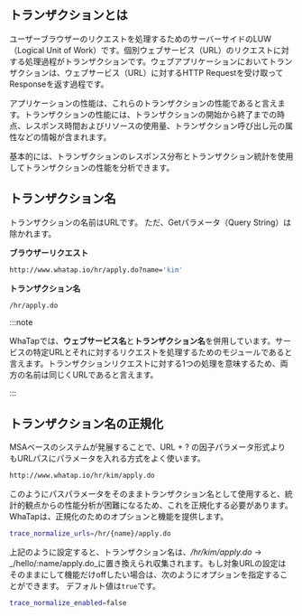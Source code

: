 ## トランザクションとは

ユーザーブラウザーのリクエストを処理するためのサーバーサイドのLUW（Logical Unit of Work）です。個別ウェブサービス（URL）のリクエストに対する処理過程がトランザクションです。ウェブアプリケーションにおいてトランザクションは、ウェブサービス（URL）に対するHTTP Requestを受け取ってResponseを返す過程です。

アプリケーションの性能は、これらのトランザクションの性能であると言えます。トランザクションの性能には、トランザクションの開始から終了までの時点、レスポンス時間およびリソースの使用量、トランザクション呼び出し元の属性などの情報が含まれます。

基本的には、トランザクションのレスポンス分布とトランザクション統計を使用してトランザクションの性能を分析できます。

## トランザクション名

トランザクションの名前はURLです。 ただ、Getパラメータ（Query String）は除かれます。

**ブラウザーリクエスト**

```bash
http://www.whatap.io/hr/apply.do?name='kim'
```

**トランザクション名**

```bash
/hr/apply.do
```

:::note

WhaTapでは、**ウェブサービス名**と**トランザクション名**を併用しています。サービスの特定URLとそれに対するリクエストを処理するためのモジュールであると言えます。トランザクションリクエストに対する1つの処理を意味するため、両方の名前は同じくURLであると言えます。

:::

## トランザクション名の正規化

MSAベースのシステムが発展することで、URL + ? の因子パラメータ形式よりもURLパスにパラメータを入れる方式をよく使います。

```bash
http://www.whatap.io/hr/kim/apply.do
```

このようにパスパラメータをそのままトランザクション名として使用すると、統計的観点からの性能分析が困難になるため、これを正規化する必要があります。WhaTapは、正規化のためのオプションと機能を提供します。

```bash title='whtap.conf'
trace_normalize_urls=/hr/{name}/apply.do
```

上記のように設定すると、トランザクション名は、_/hr/kim/apply.do_ → _/hello/:name/apply.do_に置き換えられ収集されます。もし対象URLの設定はそのままにして機能だけoffしたい場合は、次のようにオプションを指定することができます。 デフォルト値は`true`です。

```bash title='whatap.conf'
trace_normalize_enabled=false
```
